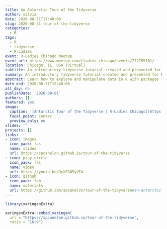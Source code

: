 ```yaml
---
title: An Antarctic Tour of the Tidyverse
author: silvia
date: 2020-08-31T17:40:00
slug: 2020-08-31-tour-of-the-tidyverse
categories:
  - R
tags:
  - R
  - tidyverse
  - R-Ladies
event: R-Ladies Chicago Meetup
event_url: https://www.meetup.com/rladies-chicago/events/272755101/
location: Chicago, IL, USA (virtual)
subtitle: An introductory tidyverse tutorial created and presented for [R-Ladies Chicago](https://rladieschicago.org/)
summary: An introductory tidyverse tutorial created and presented for R-Ladies Chicago
abstract: Learn how to explore and manipulate data in R with packages from the Tidyverse. We'll introduce the [8 core packages](https://www.tidyverse.org/packages/) that make up the Tidyverse and use at least one function from each package while exploring a dataset on the migration of penguins.
date_end: 2020-08-31T19:40:00
all_day: no
publishDate: '2020-09-01'
authors: []
featured: yes
image: 
  caption: '[Antarctic Tour of the Tidyverse | R-Ladies Chicago](https://spcanelon.github.io/tour-of-the-tidyverse)'
  focal_point: center
  preview_only: no
slides: ''
projects: []
links:
- icon: images
  icon_pack: fas
  name: slides
  url: https://spcanelon.github.io/tour-of-the-tidyverse
- icon: play-circle
  icon_pack: fas
  name: video
  url: https://youtu.be/9yXZGN5yVF4
- icon: github
  icon_pack: fab
  name: materials
  url: https://github.com/spcanelon/tour-of-the-tidyverse#an-antarctic-tour-of-the-tidyverse
---
```


```r
library(xaringanExtra)
```

```r
xaringanExtra::embed_xaringan(
  url = "https://spcanelon.github.io/tour-of-the-tidyverse",
  ratio = "16:9")
```
